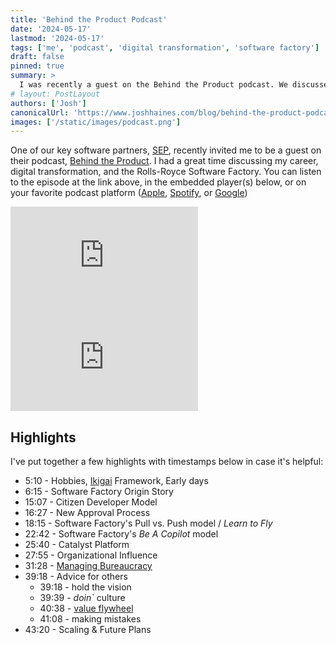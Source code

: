 ```yaml
---
title: 'Behind the Product Podcast'
date: '2024-05-17'
lastmod: '2024-05-17'
tags: ['me', 'podcast', 'digital transformation', 'software factory']
draft: false
pinned: true
summary: >
  I was recently a guest on the Behind the Product podcast. We discussed my career, digital transformation, and the Rolls-Royce Software Factory.
# layout: PostLayout
authors: ['Josh']
canonicalUrl: 'https://www.joshhaines.com/blog/behind-the-product-podcast'
images: ['/static/images/podcast.png']
---
```


One of our key software partners, [SEP](https://www.sep.com/), recently invited me to be a guest on their podcast, [Behind the Product](https://sep.com/podcast/josh-haines-digital/). I had a great time discussing my career, digital transformation, and the Rolls-Royce Software Factory. You can listen to the episode at the link above, in the embedded player(s) below, or on your favorite podcast platform ([Apple](https://podcasts.apple.com/us/podcast/josh-haines-finding-success-with-digital-transformation/id1523096153?i=1000641411288), [Spotify](https://open.spotify.com/episode/0obXrEAwmG1V78g7XL0rmx), or [Google](https://podcasts.google.com/feed/aHR0cHM6Ly9mZWVkcy5jYXN0ZWQudXMvNjIvQmVoaW5kLVRoZS1Qcm9kdWN0LWE2ZjE4Zjk2L2ZlZWQ/episode/ZGQ1MzFhYzktZDI1NS00ZTYzLWE4NWMtODliNDM0NjQ5ZmU1?sa=X&ved=0CAUQkfYCahcKEwjYuLuOptiDAxUAAAAAHQAAAAAQBA&hl=en))

<div className="my-24 flex flex-col items-center gap-y-12">
  <iframe
    allow="autoplay *; encrypted-media *; fullscreen *; clipboard-write"
    frameBorder="0"
    height="175"
    style={{
      width: '100%',
      maxWidth: '660px',
      overflow: 'hidden',
      borderRadius: '10px',
      borderColor: '#B2B2B2',
      borderStyle: 'solid',
      borderWidth: '1px',
    }}
    sandbox="allow-forms allow-popups allow-same-origin allow-scripts allow-storage-access-by-user-activation allow-top-navigation-by-user-activation"
    src="https://embed.podcasts.apple.com/us/podcast/josh-haines-finding-success-with-digital-transformation/id1523096153?i=1000641411288"
  ></iframe>
  <iframe
    allow="autoplay; clipboard-write; encrypted-media; fullscreen; picture-in-picture"
    frameBorder="0"
    height="152"
    style={{ borderRadius: '12px', width: '100%', maxWidth: '660px' }}
    src="https://open.spotify.com/embed/episode/0obXrEAwmG1V78g7XL0rmx?utm_source=generator"
    allowFullScreen=""
    loading="lazy"
  ></iframe>
</div>

## Highlights

I've put together a few highlights with timestamps below in case it's helpful:

- 5:10 - Hobbies, [Ikigai](https://www.shiatsusociety.org/finding-business-purpose-and-fulfillment-applying-the-ikigai-framework) Framework, Early days
- 6:15 - Software Factory Origin Story
- 15:07 - Citizen Developer Model
- 16:27 - New Approval Process
- 18:15 - Software Factory's Pull vs. Push model / _Learn to Fly_
- 22:42 - Software Factory's _Be A Copilot_ model
- 25:40 - Catalyst Platform
- 27:55 - Organizational Influence
- 31:28 - [Managing Bureaucracy](/blog/book-shelf/delicate-art-of-bureaucracy)
- 39:18 - Advice for others
  - 39:18 - hold the vision
  - 39:39 - _doin`_ culture
  - 40:38 - [value flywheel](/blog/book-shelf/value-flywheel-effect)
  - 41:08 - making mistakes
- 43:20 - Scaling & Future Plans
